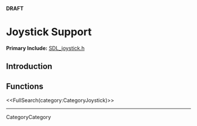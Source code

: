 <!-- #master-page:CategoryTemplate -->
<!-- #master-date:Unknown-Date -->
<!-- format wiki -->
<!-- language en -->
'''DRAFT'''

= Joystick Support =

'''Primary Include:''' [http://hg.libsdl.org/SDL/file/68dfd6df47da/include/SDL_joystick.h SDL_joystick.h]


== Introduction ==

== Functions ==

<<FullSearch(category:CategoryJoystick)>>

----
CategoryCategory
